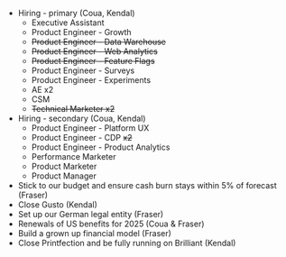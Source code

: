 - Hiring - primary (Coua, Kendal)
  - Executive Assistant
  - Product Engineer - Growth
  - ~~Product Engineer - Data Warehouse~~
  - ~~Product Engineer - Web Analytics~~
  - ~~Product Engineer - Feature Flags~~
  - Product Engineer - Surveys
  - Product Engineer - Experiments
  - AE x2
  - CSM
  - ~~Technical Marketer x2~~
- Hiring - secondary (Coua, Kendal)
  - Product Engineer - Platform UX
  - Product Engineer - CDP ~~x2~~
  - Product Engineer - Product Analytics 
  - Performance Marketer
  - Product Marketer
  - Product Manager
- Stick to our budget and ensure cash burn stays within 5% of forecast (Fraser)
- Close Gusto (Kendal) 
- Set up our German legal entity (Fraser)
- Renewals of US benefits for 2025 (Coua & Fraser)
- Build a grown up financial model (Fraser)
- Close Printfection and be fully running on Brilliant (Kendal)
